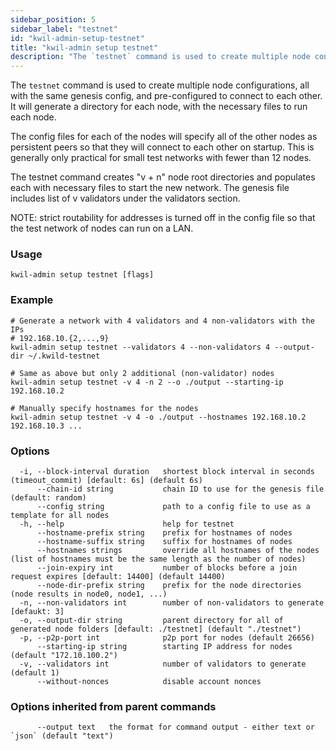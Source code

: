 ```yaml
---
sidebar_position: 5
sidebar_label: "testnet"
id: "kwil-admin-setup-testnet"
title: "kwil-admin setup testnet"
description: "The `testnet` command is used to create multiple node configurations, all with the same genesis config, and pre-configured to connect to each other."
---
```


The `testnet` command is used to create multiple node configurations, all with the same genesis config,
and pre-configured to connect to each other. It will generate a directory for each node, with the necessary files to run each node.

The config files for each of the nodes will specify all of the other nodes as persistent peers so that they will connect to each other on startup.
This is generally only practical for small test networks with fewer than 12 nodes.

The testnet command creates "v + n" node root directories and populates
each with necessary files to start the new network. The genesis file includes list of v validators under the validators section.

NOTE: strict routability for addresses is turned off in the config file so that
the test network of nodes can run on a LAN.

### Usage

```
kwil-admin setup testnet [flags]
```

### Example

```
# Generate a network with 4 validators and 4 non-validators with the IPs
# 192.168.10.{2,...,9}
kwil-admin setup testnet --validators 4 --non-validators 4 --output-dir ~/.kwild-testnet

# Same as above but only 2 additional (non-validator) nodes
kwil-admin setup testnet -v 4 -n 2 --o ./output --starting-ip 192.168.10.2

# Manually specify hostnames for the nodes
kwil-admin setup testnet -v 4 -o ./output --hostnames 192.168.10.2 192.168.10.3 ...
```

### Options

```
  -i, --block-interval duration   shortest block interval in seconds (timeout_commit) [default: 6s] (default 6s)
      --chain-id string           chain ID to use for the genesis file (default: random)
      --config string             path to a config file to use as a template for all nodes
  -h, --help                      help for testnet
      --hostname-prefix string    prefix for hostnames of nodes
      --hostname-suffix string    suffix for hostnames of nodes
      --hostnames strings         override all hostnames of the nodes (list of hostnames must be the same length as the number of nodes)
      --join-expiry int           number of blocks before a join request expires [default: 14400] (default 14400)
      --node-dir-prefix string    prefix for the node directories (node results in node0, node1, ...)
  -n, --non-validators int        number of non-validators to generate [defaukt: 3]
  -o, --output-dir string         parent directory for all of generated node folders [default: ./testnet] (default "./testnet")
  -p, --p2p-port int              p2p port for nodes (default 26656)
      --starting-ip string        starting IP address for nodes (default "172.10.100.2")
  -v, --validators int            number of validators to generate (default 1)
      --without-nonces            disable account nonces
```

### Options inherited from parent commands

```
      --output text   the format for command output - either text or `json` (default "text")
```

